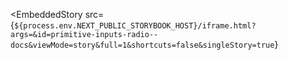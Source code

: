 
<EmbeddedStory
  src={`${process.env.NEXT_PUBLIC_STORYBOOK_HOST}/iframe.html?args=&id=primitive-inputs-radio--docs&viewMode=story&full=1&shortcuts=false&singleStory=true`}
></EmbeddedStory>